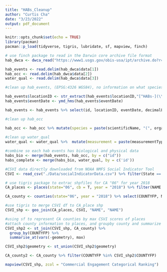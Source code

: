 ```yaml
---
title: "HABs_Cleanup"
author: "Curtis Cha"
date: "3/23/2022"
output: pdf_document
---
```


```r
knitr::opts_chunk$set(echo = TRUE)
library(pacman)
pacman::p_load(tidyverse, tigris, lubridate, sf, mapview, finch)
```

```r
# use finch package to read in the Darwin core archive file format
hab_dwca <- dwca_read("https://www1.usgs.gov/obis-usa/ipt/archive.do?r=calhabmap&v=1.3")

hab_events <- read.delim(hab_dwca$data[1])
hab_occ <- read.delim(hab_dwca$data[2])
water_qual <- read.delim(hab_dwca$data[3])
```

```r
#clean up hab_events, (EPSG:4326 WGS84), no information on what species was in bloom event

hab_events$locationID <- str_extract(hab_events$locationID,"[^HABs-](\\w+)")
hab_events$eventDate <- ymd_hms(hab_events$eventDate)

hab_events <- hab_events %>% select(id, locationID, eventDate, decimalLatitude, decimalLongitude)

#clean up hab_occ

hab_occ <- hab_occ %>% mutate(species = paste(scientificName, "(", organismQuantityType, ")")) %>% select(id, organismQuantity, species) %>% pivot_wider(names_from = species, values_from=organismQuantity) %>% mutate_all(~replace(., is.na(.), 0))
  
#clean up water_qual
water_qual <- water_qual %>%  mutate(measurement = paste(measurementType, "(", measurementUnit, ")")) %>% select(id, measurementValue, measurement) %>% pivot_wider(names_from = measurement, values_from=measurementValue)

#combine so each hab events has biological and physical data
habs_bio <- merge(hab_events, hab_occ, by = c("id"))
habs_complete <- merge(habs_bio, water_qual, by = c('id'))
```

```r
#CSVI data directly downloaded from NOAA NMFS Social Indicator Tool
CSVI <- read_csv("./Data/socialIndicatorData.csv") %>% filter(State == "CA", Year == 2018) %>% rename("NAME" = "Community Name") %>% select(-c("Supporting Information", "Data Series", "Year", "State", "Region"))

# use tigris package to extrac shpfiles for CA "06" for year 2018
CA_places <- places(state="06", cb = T, year = "2018") %>% filter(NAME %in% CSVI$NAME) %>% select(NAME, geometry)

CA_county <- counties(state="06", year = "2018") %>% select(COUNTYFP, NAME, geometry) 

#use tigris to merge CSVI df to CA_place shp
CSVI_shp <- geo_join(CA_places, CSVI, "NAME", "NAME")

#using sf to represent CA counties by max CSVI scores of places
#attach county information to places, and groupby county and summarize
CSVI_shp2 <- st_join(CSVI_shp, CA_county) %>% 
  group_by(COUNTYFP) %>% 
  summarise_at(vars(-geometry), max)

CSVI_shp2$geometry <- st_union(CSVI_shp2$geometry)

CA_county2 <- CA_county %>% filter(COUNTYFP %in% CSVI_shp2$COUNTYFP)

mapview(CSVI_shp, zcol = "Commercial Engagement Categorical Ranking")
```

